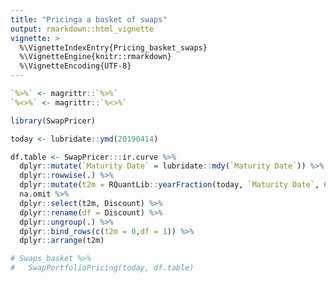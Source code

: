 ```yaml
---
title: "Pricinga a basket of swaps"
output: rmarkdown::html_vignette
vignette: >
  %\VignetteIndexEntry{Pricing_basket_swaps}
  %\VignetteEngine{knitr::rmarkdown}
  %\VignetteEncoding{UTF-8}
---
```


```r
`%>%` <- magrittr::`%>%`
`%<>%` <- magrittr::`%<>%`
```

```r
library(SwapPricer)

today <- lubridate::ymd(20190414)

df.table <- SwapPricer:::ir.curve %>% 
  dplyr::mutate(`Maturity Date` = lubridate::mdy(`Maturity Date`)) %>% 
  dplyr::rowwise(.) %>% 
  dplyr::mutate(t2m = RQuantLib::yearFraction(today, `Maturity Date`, 6)) %>% 
  na.omit %>% 
  dplyr::select(t2m, Discount) %>%
  dplyr::rename(df = Discount) %>% 
  dplyr::ungroup(.) %>% 
  dplyr::bind_rows(c(t2m = 0,df = 1)) %>% 
  dplyr::arrange(t2m)

# Swaps_basket %>% 
#   SwapPortfolioPricing(today, df.table)
```
